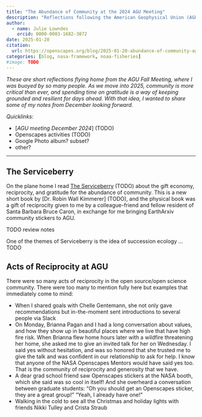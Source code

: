 ```yaml
---
title: "The Abundance of Community at the 2024 AGU Meeting"
description: "Reflections following the American Geophysical Union (AGU) Fall Meeting, December 2024."
author: 
  - name: Julie Lowndes
    orcid: 0000-0003-1682-3872
date: 2025-01-20
citation: 
  url: https://openscapes.org/blog/2025-01-20-abundance-of-community-agu
categories: [blog, nasa-framework, noaa-fisheries]
#image: TODO
---
```


*These are short reflections flying home from the AGU Fall Meeting, where I was buoyed by so many people. As we move into 2025, community is more critical than ever, and spending time on gratitude is a way of keeping grounded and resilient for days ahead. With that idea, I wanted to share some of my notes from December looking forward.*

*Quicklinks:*

-   [*AGU meeting December 2024*] (TODO)
-   Openscapes activities (TODO)
- Google Photo album? subset?
- other?

------------------------------------------------------------------------

## The Serviceberry 

On the plane home I read [The Serviceberry] (TODO) about the gift economy, reciprocity, and gratitude for the abundance of community. This is a new short book by [Dr. Robin Wall Kimmerer] (TODO), and the physical book was a gift of reciprocity given to me by a colleague-friend and fellow resident of Santa Barbara Bruce Caron, in exchange for me bringing EarthArxiv community stickers to AGU.

TODO review notes

One of the themes of Serviceberry is the idea of succession ecology ...TODO


## Acts of Reciprocity at AGU

There were so many acts of reciprocity in the open source/open science community. There were too many to mention fully here but examples that immediately come to mind:

- When I shared goals with Chelle Gentemann, she not only gave recommendations but in-the-moment sent introductions to several people via Slack
- On Monday, Brianna Pagan and I had a long conversation about values, and how they show up in beautiful places where we live that have high fire risk. When Brianna flew home hours later with a wildfire threatening her home, she asked me to give an invited talk for her on Wednesday. I said yes without hesitation, and was so honored that she trusted me to give the talk and was confident in our relationship to ask for help. I know that anyone of the NASA Openscapes Mentors would have said yes too. That is the community of reciprocity and generosity that we have.
- A dear grad school friend saw Openscapes stickers at the NASA booth, which she said was so cool in itself! And she overheard a conversation between graduate students: "Oh you should get an Openscapes sticker, they are a great group!" "Yeah, I already have one!"
- Walking in the cold to see all the Christmas and holiday lights with friends Nikki Tulley and Crista Straub
